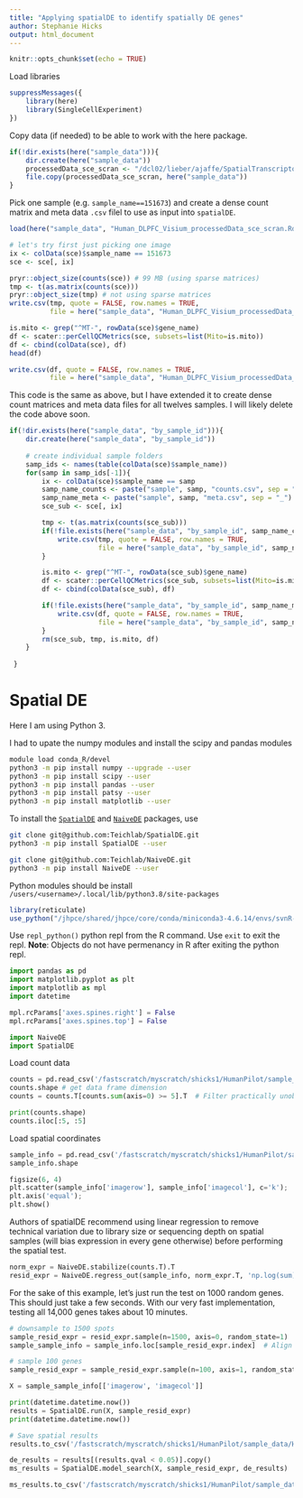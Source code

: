 ```yaml
---
title: "Applying spatialDE to identify spatially DE genes"
author: Stephanie Hicks
output: html_document
---
```


```r
knitr::opts_chunk$set(echo = TRUE)
```

Load libraries
```r
suppressMessages({
    library(here)
    library(SingleCellExperiment)
})
```

Copy data (if needed) to be able to work with the here package.
```r
if(!dir.exists(here("sample_data"))){
    dir.create(here("sample_data"))
    processedData_sce_scran <- "/dcl02/lieber/ajaffe/SpatialTranscriptomics/HumanPilot/Analysis/Human_DLPFC_Visium_processedData_sce_scran.Rdata"
    file.copy(processedData_sce_scran, here("sample_data"))
}
```

Pick one sample (e.g. `sample_name==151673`) and create a dense count matrix and meta data `.csv` filel to use as input into `spatialDE`. 
```r
load(here("sample_data", "Human_DLPFC_Visium_processedData_sce_scran.Rdata"))

# let's try first just picking one image
ix <- colData(sce)$sample_name == 151673
sce <- sce[, ix]

pryr::object_size(counts(sce)) # 99 MB (using sparse matrices)
tmp <- t(as.matrix(counts(sce)))
pryr::object_size(tmp) # not using sparse matrices
write.csv(tmp, quote = FALSE, row.names = TRUE,
          file = here("sample_data", "Human_DLPFC_Visium_processedData_sce_scran_counts.csv"))

is.mito <- grep("^MT-", rowData(sce)$gene_name)
df <- scater::perCellQCMetrics(sce, subsets=list(Mito=is.mito))
df <- cbind(colData(sce), df)
head(df)

write.csv(df, quote = FALSE, row.names = TRUE,
          file = here("sample_data", "Human_DLPFC_Visium_processedData_sce_scran_meta.csv"))
```


This code is the same as above, but I have extended it to create dense count matrices and meta data files for all twelves samples. 
I will likely delete the code above soon. 
```r
if(!dir.exists(here("sample_data", "by_sample_id"))){
    dir.create(here("sample_data", "by_sample_id"))
    
    # create individual sample folders
    samp_ids <- names(table(colData(sce)$sample_name))
    for(samp in samp_ids[-1]){
        ix <- colData(sce)$sample_name == samp
        samp_name_counts <- paste("sample", samp, "counts.csv", sep = "_")
        samp_name_meta <- paste("sample", samp, "meta.csv", sep = "_")
        sce_sub <- sce[, ix]

        tmp <- t(as.matrix(counts(sce_sub)))
        if(!file.exists(here("sample_data", "by_sample_id", samp_name_counts))){
            write.csv(tmp, quote = FALSE, row.names = TRUE,
                      file = here("sample_data", "by_sample_id", samp_name_counts))
        }

        is.mito <- grep("^MT-", rowData(sce_sub)$gene_name)
        df <- scater::perCellQCMetrics(sce_sub, subsets=list(Mito=is.mito))
        df <- cbind(colData(sce_sub), df)

        if(!file.exists(here("sample_data", "by_sample_id", samp_name_meta))){
            write.csv(df, quote = FALSE, row.names = TRUE,
                      file = here("sample_data", "by_sample_id", samp_name_meta))
        }
        rm(sce_sub, tmp, is.mito, df)
    }
   
 }

```


# Spatial DE 

Here I am using Python 3. 

I had to upate the numpy modules and install the scipy and pandas modules

```bash
module load conda_R/devel
python3 -m pip install numpy --upgrade --user
python3 -m pip install scipy --user
python3 -m pip install pandas --user
python3 -m pip install patsy --user
python3 -m pip install matplotlib --user
```

To install the [`SpatialDE`](https://github.com/Teichlab/SpatialDE) 
and [`NaiveDE`](https://github.com/Teichlab/NaiveDE) packages, use 

```bash
git clone git@github.com:Teichlab/SpatialDE.git
python3 -m pip install SpatialDE --user

git clone git@github.com:Teichlab/NaiveDE.git
python3 -m pip install NaiveDE --user
```

Python modules should be install `/users/<username>/.local/lib/python3.8/site-packages`

```r
library(reticulate)
use_python("/jhpce/shared/jhpce/core/conda/miniconda3-4.6.14/envs/svnR-devel/bin/python3")
```

Use `repl_python()` python repl from the R command. Use `exit` to exit the repl.
**Note**: Objects do not have permenancy in R after exiting the python repl.
```python
import pandas as pd
import matplotlib.pyplot as plt
import matplotlib as mpl
import datetime

mpl.rcParams['axes.spines.right'] = False
mpl.rcParams['axes.spines.top'] = False

import NaiveDE
import SpatialDE
```

Load count data
```python
counts = pd.read_csv('/fastscratch/myscratch/shicks1/HumanPilot/sample_data/Human_DLPFC_Visium_processedData_sce_scran_counts.csv', index_col=0)
counts.shape # get data frame dimension
counts = counts.T[counts.sum(axis=0) >= 5].T  # Filter practically unobserved genes

print(counts.shape)
counts.iloc[:5, :5]
```

Load spatial coordinates
```python
sample_info = pd.read_csv('/fastscratch/myscratch/shicks1/HumanPilot/sample_data/Human_DLPFC_Visium_processedData_sce_scran_meta.csv', index_col=0)
sample_info.shape
```

```python
figsize(6, 4)
plt.scatter(sample_info['imagerow'], sample_info['imagecol'], c='k');
plt.axis('equal');
plt.show()
```

Authors of spatialDE recommend using linear regression to remove technical variation 
due to library size or sequencing depth on spatial samples (will bias expression in 
every gene otherwise) before performing the spatial test.

```python
norm_expr = NaiveDE.stabilize(counts.T).T
resid_expr = NaiveDE.regress_out(sample_info, norm_expr.T, 'np.log(sum)').T
```

For the sake of this example, let's just run the test on 1000 random genes. This should just take a few seconds. With our very fast implementation, testing all 14,000 genes takes about 10 minutes.
```python
# downsample to 1500 spots
sample_resid_expr = resid_expr.sample(n=1500, axis=0, random_state=1)
sample_sample_info = sample_info.loc[sample_resid_expr.index]  # Align sample_info matrix with reduced counts table

# sample 100 genes
sample_resid_expr = sample_resid_expr.sample(n=100, axis=1, random_state=1)

X = sample_sample_info[['imagerow', 'imagecol']]

print(datetime.datetime.now())
results = SpatialDE.run(X, sample_resid_expr)
print(datetime.datetime.now())

# Save spatial results
results.to_csv('/fastscratch/myscratch/shicks1/HumanPilot/sample_data/Human_DLPFC_Visium_processedData_sce_scran_spatialDE_results.csv')

de_results = results[(results.qval < 0.05)].copy()
ms_results = SpatialDE.model_search(X, sample_resid_expr, de_results)

ms_results.to_csv('/fastscratch/myscratch/shicks1/HumanPilot/sample_data/Human_DLPFC_Visium_processedData_sce_scran_spatialDE_MS_results.csv')
```

